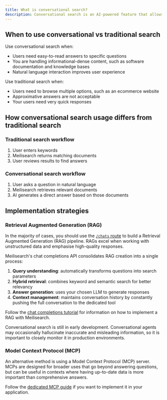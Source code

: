 ```yaml
---
title: What is conversational search?
description: Conversational search is an AI-powered feature that allows users to ask questions in everyday language and receive answers based on the information in Meilisearch's indexes
---
```


## When to use conversational vs traditional search

Use conversational search when:

- Users need easy-to-read answers to specific questions
- You are handling informational-dense content, such as software documentation and knowledge bases
- Natural language interaction improves user experience

Use traditional search when:

- Users need to browse multiple options, such as an ecommerce website
- Approximative answers are not acceptable
- Your users need very quick responses

## How conversational search usage differs from traditional search

### Traditional search workflow

1. User enters keywords
2. Meilisearch returns matching documents
3. User reviews results to find answers

### Conversational search workflow

1. User asks a question in natural language
2. Meilisearch retrieves relevant documents
3. AI generates a direct answer based on those documents

## Implementation strategies

### Retrieval Augmented Generation (RAG)

In the majority of cases, you should use the [`/chats` route](/reference/api/chats) to build a Retrieval Augmented Generation (RAG) pipeline. RAGs excel when working with unstructured data and emphasise high-quality responses.

Meilisearch's chat completions API consolidates RAG creation into a single process:

1. **Query understanding**: automatically transforms questions into search parameters
2. **Hybrid retrieval**: combines keyword and semantic search for better relevancy
3. **Answer generation**: uses your chosen LLM to generate responses
4. **Context management**: maintains conversation history by constantly pushing the full conversation to the dedicated tool

Follow the [chat completions tutorial](/learn/chat/getting_started_with_chat) for information on how to implement a RAG with Meilisearch.

<Warning>
Conversational search is still in early development. Conversational agents may occasionally hallucinate inaccurate and misleading information, so it is important to closely monitor it in production environments.
</Warning>

### Model Context Protocol (MCP)

An alternative method is using a Model Context Protocol (MCP) server. MCPs are designed for broader uses that go beyond answering questions, but can be useful in contexts where having up-to-date data is more important than comprehensive answers.

Follow the [dedicated MCP guide](/guides/ai/mcp) if you want to implement it in your application.
